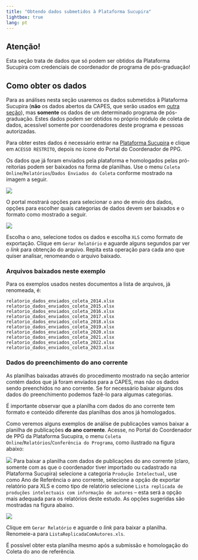 ```yaml
---
title: "Obtendo dados submetidos à Plataforma Sucupira"
lightbox: true
lang: pt
---
```


::: callout-warning
## Atenção!

Esta seção trata de dados que só podem ser obtidos da Plataforma Sucupira com credenciais de coordenador de programa de pós-graduação!
:::

## Como obter os dados

Para as análises nesta seção usaremos os dados submetidos à Plataforma Sucupira (**não** os dados abertos da CAPES, que serão usados em [outra seção](dadosabertos-baixando.qmd)), mas **somente** os dados de um determinado programa de pós-graduação. Estes dados podem ser obtidos no próprio módulo de coleta de dados, acessível somente por coordenadores deste programa e pessoas autorizadas.

Para obter estes dados é necessário entrar na [Plataforma Sucupira](https://sucupira.capes.gov.br/sucupira/) e clique em `ACESSO RESTRITO`, depois no ícone do Portal do Coordenador de PPG.

Os dados que já foram enviados pela plataforma e homologados pelas pró-reitorias podem ser baixados na forma de planilhas. Use o menu `Coleta Online`/`Relatórios`/`Dados Enviados do Coleta` conforme mostrado na imagem a seguir.

![](Resources/Images/Sucupira-onde-obter-planilhas-anos-anteriores-1.webp){.lightbox}

O portal mostrará opções para selecionar o ano de envio dos dados, opções para escolher quais categorias de dados devem ser baixados e o formato como mostrado a seguir.

![](Resources/Images/Sucupira-onde-obter-planilhas-anos-anteriores-2.webp){.lightbox}

Escolha o ano, selecione todos os dados e escolha `XLS` como formato de exportação. Clique em `Gerar Relatório` e aguarde alguns segundos par ver o *link* para obtenção do arquivo. Repita esta operação para cada ano que quiser analisar, renomeando o arquivo baixado.

### Arquivos baixados neste exemplo

Para os exemplos usados nestes documentos a lista de arquivos, já renomeada, é:

```         
relatorio_dados_enviados_coleta_2014.xlsx
relatorio_dados_enviados_coleta_2015.xlsx
relatorio_dados_enviados_coleta_2016.xlsx
relatorio_dados_enviados_coleta_2017.xlsx
relatorio_dados_enviados_coleta_2018.xlsx
relatorio_dados_enviados_coleta_2019.xlsx
relatorio_dados_enviados_coleta_2020.xlsx
relatorio_dados_enviados_coleta_2021.xlsx
relatorio_dados_enviados_coleta_2022.xlsx
relatorio_dados_enviados_coleta_2023.xlsx
```

### Dados do preenchimento do ano corrente

As planilhas baixadas através do procedimento mostrado na seção anterior contém dados que já foram enviados para a CAPES, mas não os dados sendo preenchidos no ano corrente. Se for necessário baixar alguns dos dados do preenchimento podemos fazê-lo para algumas categorias.

É importante observar que a planilha com dados do ano corrente tem formato e conteúdo diferente das planilhas dos anos já homologados.

Como veremos alguns exemplos de análise de publicações vamos baixar a planilha de publicações **do ano corrente**. Acesse, no Portal do Coordenador de PPG da Plataforma Sucupira, o menu `Coleta Online`/`Relatórios`/`Conferência do Programa`, como ilustrado na figura abaixo:

![](Resources/Images/Sucupira-onde-obter-planilhas-anos-atuais-1.webp){.lightbox} Para baixar a planilha com dados de publicações do ano corrente (claro, somente com as que o coordenador tiver importado ou cadastrado na Plataforma Sucupira) selecione a categoria `Produção Intelectual`, use como Ano de Referência o ano corrente, selecione a opção de exportar relatório para XLS e como tipo de relatório selecione `Lista replicada de produções intelectuais com informação de autores` -- esta será a opção mais adequada para os relatórios deste estudo. As opções sugeridas são mostradas na figura abaixo.

![](Resources/Images/Sucupira-onde-obter-planilhas-anos-atuais-2.webp){.lightbox}

Clique em `Gerar Relatório` e aguarde o *link* para baixar a planilha. Renomeie-a para `ListaReplicadaComAutores.xls`.

::: callout-note
É possível obter esta planilha mesmo após a submissão e homologação do Coleta do ano de referência.
:::